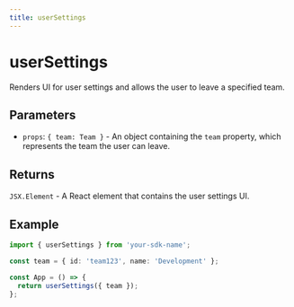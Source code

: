 ```yaml
---
title: userSettings
---
```


# userSettings

Renders UI for user settings and allows the user to leave a specified team.

## Parameters

- `props`: `{ team: Team }` - An object containing the `team` property, which represents the team the user can leave.

## Returns

`JSX.Element` - A React element that contains the user settings UI.

## Example

```typescript
import { userSettings } from 'your-sdk-name';

const team = { id: 'team123', name: 'Development' };

const App = () => {
  return userSettings({ team });
};
```
